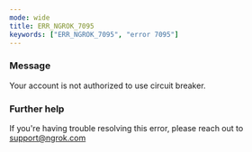 ```yaml
---
mode: wide
title: ERR_NGROK_7095
keywords: ["ERR_NGROK_7095", "error 7095"]
---
```



### Message

Your account is not authorized to use circuit breaker.

<ErrorDetails />

### Further help

If you're having trouble resolving this error, please reach out to [support@ngrok.com](mailto:support@ngrok.com?subject=Help%20with%20ERR_NGROK_7095)
